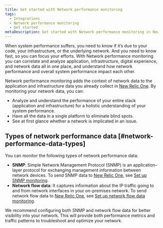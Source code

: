 ```yaml
---
title: Get started with Network performance monitoring
tags:
  - Integrations
  - Network performance monitoring
  - Get started
metaDescription: Get started with Network performance monitoring in New Relic One.
---
```


When system performance suffers, you need to know if it’s due to your code, your infrastructure, or the underlying network. And you need to know fast, so you can focus your efforts. With Network performance monitoring you can correlate and analyze application, infrastructure, digital experience, and network data all in one place, and understand how network performance and overall system performance impact each other.

Network performance monitoring adds the context of network data to the application and infrastructure data you already collect in [New Relic One](https://one.newrelic.com). By monitoring your network data, you can:
- Analyze and understand the performance of your entire stack (application and infrastructure) for a holistic understanding of your system performance.
- Have all the data in a single platform to eliminate blind spots.
- See at first glance whether a network is implicated in an issue.

## Types of network performance data [#network-performance-data-types]

You can monitor the following types of network performance data:

- **SNMP**: Simple Network Management Protocol (SNMP) is an application–layer protocol for exchanging management information between network devices. To send SNMP data to [New Relic One](https://one.newrelic.com), see [Set up SNMP monitoring](/docs/network-performance-monitoring/setup-performance-monitoring/snmp-performance-monitoring).
- **Network flow data**: It captures information about the IP traffic going to and from network interfaces in your on-premises network. To send network flow data to [New Relic One](https://one.newrelic.com), see [Set up network flow data monitoring](/docs/network-performance-monitoring/setup-performance-monitoring/network-flow-monitoring).

<Callout variant="important">
We recommend configuring both SNMP and network flow data for better visibility into your network. This will provide both performance metrics and traffic patterns to troubleshoot and optimize your network.
</Callout>